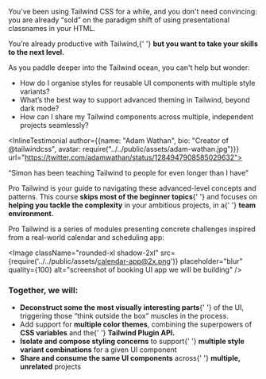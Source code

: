 You’ve been using Tailwind CSS for a while, and you don't need convincing: you are already “sold” on the paradigm shift of using presentational classnames in your HTML.

You’re already productive with Tailwind,{' '} **but you want to take your skills to the next level.**

As you paddle deeper into the Tailwind ocean, you can't help but wonder:

<div className="prose-li:marker:content-['?'] prose-li:marker:text-brand-red prose-li:marker:font-bold prose-li:marker:font-heading sm:prose-ul:pl-2 sm:prose-li:pl-5 prose-ul:pl-2 prose-li:pl-5">

- How do I organise styles for reusable UI components with multiple style variants?
- What’s the best way to support advanced theming in Tailwind, beyond dark mode?
- How can I share my Tailwind components across multiple, independent projects seamlessly?

</div>

<InlineTestimonial author={{name: "Adam Wathan", bio: "Creator of @tailwindcss", avatar: require("../../public/assets/adam-wathan.jpg")}} url="https://twitter.com/adamwathan/status/1284947908585029632">

“Simon has been teaching Tailwind to people for even longer than I have”

</InlineTestimonial>

Pro Tailwind is your guide to navigating these advanced-level concepts and patterns. This course **skips most of the beginner topics**{' '} and focuses on **helping you tackle the complexity** in your ambitious projects, in a{' '} **team environment.**

Pro Tailwind is a series of modules presenting concrete challenges inspired from a real-world calendar and scheduling app:

<Image
  className="rounded-xl shadow-2xl"
  src={require('../../public/assets/calendar-app@2x.png')}
  placeholder="blur"
  quality={100}
  alt="screenshot of booking UI app we will be building"
/>

### Together, we will:

<div className="prose-li:marker:content-['✓'] prose-li:marker:text-emerald-600 prose-li:marker:font-bold prose-li:marker:font-heading sm:prose-ul:pl-4 sm:prose-li:pl-5 prose-ul:pl-4 prose-li:pl-5">

- **Deconstruct some the most visually interesting parts**{' '} of the UI, triggering those “think outside the box” muscles in the process.
- Add support for **multiple color themes**, combining the superpowers of **CSS variables** and the{' '} **Tailwind Plugin API.**
- **Isolate and compose styling concerns** to support{' '} **multiple style variant combinations** for a given UI component
- **Share and consume the same UI components** across{' '} **multiple, unrelated** projects

</div>

